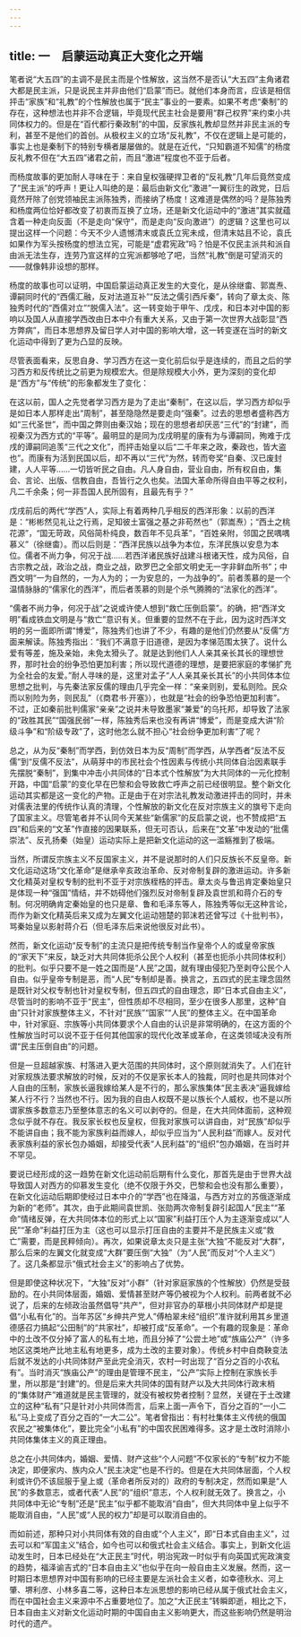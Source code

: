 ```yaml
---
---
---
```

title: 一　启蒙运动真正大变化之开端
---



笔者说“大五四”的主调不是民主而是个性解放，这当然不是否认“大五四”主角诸君大都是民主派，只是说民主并非由他们“启蒙”而已。就他们本身而言，应该是相信抨击“家族”和“礼教”的个性解放也属于“民主”事业的一要素。如果不考虑“秦制”的存在，这种想法也并非不合逻辑，毕竟现代民主社会是要用“群己权界”来约束小共同体权力的。但是在“百代都行秦政制”的中国，反家族礼教却显然并非民主派的专利，甚至不是他们的首创。从极权主义的立场“反礼教”，不仅在逻辑上是可能的，事实上也是秦制下的特别专横者屡屡做的。就是在近代，“只知霸道不知儒”的杨度反礼教不但在“大五四”诸君之前，而且“激进”程度也不亚于后者。

而杨度故事的更加耐人寻味在于：来自皇权强硬捍卫者的“反礼教”几年后竟然变成了“民主派”的呼声！更让人叫绝的是：最后由新文化“激进”一翼衍生的政党，日后竟然开除了创党领袖民主派陈独秀，而接纳了杨度！这难道是偶然的吗？是陈独秀和杨度两位恰好都改变了初衷而互换了立场，还是新文化运动中的“激进”其实就蕴含着一种走向反面（不是走向“保守”，而是走向“反向激进”）的逻辑？这里也可以提出这样一个问题：今天不少人遗憾清末或袁氏立宪未成，但清末姑且不论，袁氏如果作为军头按杨度的想法立宪，可能是“虚君宪政”吗？怕是不仅民主派共和派自由派无法生存，连劳乃宣这样的立宪派都够呛了吧，当然“礼教”倒是可望消灭的——就像韩非设想的那样。

杨度的故事也可以证明，中国启蒙运动真正发生的大变化，是从徐继畬、郭嵩焘、谭嗣同时代的“西儒汇融，反对法道互补”“反法之儒引西斥秦”，转向了章太炎、陈独秀时代的“西儒对立”“脱儒入法”。这一转变始于甲午、戊戌，和日本对中国的影响以及国人从直接学西改由日本中介有重大关系，又由于第一次世界大战彰显“西方弊病”，而日本思想界及留日学人对中国的影响大增，这一转变遂在当时的新文化运动中得到了更为凸显的反映。

尽管表面看来，反思自身、学习西方在这一变化前后似乎是连续的，而且之后的学习西方和反传统比之前更为规模宏大。但是除规模大小外，更为深刻的变化却是“西方”与“传统”的形象都发生了变化：

在这以前，国人之先觉者学习西方是为了走出“秦制”，在这以后，学习西方却似乎是如日本人那样走出“周制”，甚至隐隐然是要走向“强秦”。过去的思想者盛称西方如“三代圣世”，而中国之弊则由秦汉始；现在的思想者却厌恶“三代”的“封建”，而视秦汉为西方式的“平等”。最明显的是同为戊戌明星的康有为与谭嗣同，殉难于戊戌的谭嗣同追羡“三代之文化”，而抨击始皇以后“二千年来之政，秦政也，皆大盗也”。而康有为活到民国以后，却不再以“三代”为然，转而夸奖“自秦、汉已废封建，人人平等……一切皆听民之自由。凡人身自由，营业自由，所有权自由，集会、言论、出版、信教自由，吾皆行之久也矣。法国大革命所得自由平等之权利，凡二千余条；何一非吾国人民所固有，且最先有乎？”

戊戌前后的两代“学西”人，实际上有着两种几乎相反的西洋形象：以前的西洋是：“彬彬然见礼让之行焉，足知彼土富强之基之非苟然也”（郭嵩焘）；“西土之桃花源”，“国无苛政，风俗简朴纯良，数百年不见兵革”，“百姓亲附，邻国之民喁喁慕义”（徐继畬）。而以后则是：“西洋民族以战争为本位，东洋民族以安息为本位。儒者不尚力争，何况于战……若西洋诸民族好战建斗根诸天性，成为风俗，自古宗教之战，政治之战，商业之战，欧罗巴之全部文明史无一字非鲜血所书”；中西文明“一为自然的，一为人为的；一为安息的，一为战争的”。前者羡慕的是一个温情脉脉的“儒家化的西洋”，而后者羡慕的则是个杀气腾腾的“法家化的西洋”。

“儒者不尚力争，何况于战”之说或许使人想到“救亡压倒启蒙”。的确，把“西洋文明”看成铁血文明是与“救亡”意识有关。但重要的显然不在于此，因为这时西洋文明的另一面即所谓“博爱”，陈独秀们也讲了不少，有趣的是他们仍然要从“反儒”方面来解读。陈独秀指出：“我们不满意于旧道德，是因为孝悌范围太狭了。说什么爱有等差，施及亲始，未免太猾头了。就是达到他们人人亲其亲长其长的理想世界，那时社会的纷争恐怕更加利害；所以现代道德的理想，是要把家庭的孝悌扩充为全社会的友爱。”耐人寻味的是，这里对孟子“人人亲其亲长其长”的小共同体本位思想之批判，与先秦法家反儒的理由几乎完全一样：“亲亲则别，爱私则险。民众而以别险为务，则民乱”（《商君书·开塞》），也就是“社会的纷争恐怕更加利害”。不过，正如秦前批判儒家“亲亲”之说并未导致墨家“兼爱”的乌托邦，却导致了法家的“政胜其民”“国强民弱”一样，陈独秀后来也没有再讲“博爱”，而是变成大讲“阶级斗争”和“阶级专政”了，这时他怎么就不担心“社会纷争更加利害”了呢？

总之，从为反“秦制”而学西，到仿效日本为反“周制”而学西，从学西者“反法不反儒”到“反儒不反法”，从萌芽中的市民社会个性因素与传统小共同体自治因素联手先摆脱“秦制”，到集中冲击小共同体的“日本式个性解放”为大共同体的一元化控制开路，中国“启蒙”的变化早在巴黎和会导致救亡呼声之前已经很明显。整个新文化运动其实都是这一变化的产物。正是由于在对宗法礼教发动激进抨击的同时，并未对儒表法里的传统作认真的清理，个性解放的新文化在反对宗族主义的旗号下走向了国家主义。尽管笔者并不认同今天某些“新儒家”的反启蒙之说，也不赞成把“五四”和后来的“文革”作直接的因果联系，但无可否认，后来在“文革”中发动的“批儒崇法”、反孔扬秦（始皇）运动实际上是把新文化运动的这一滥觞推到了极端。

当然，所谓反宗族主义不反国家主义，并不是说那时的人们只反族长不反皇帝。新文化运动这场“文化革命”是继承辛亥政治革命、反对帝制复辟的激进运动。许多新文化精英对皇权专制的批判不亚于对宗族桎梏的抨击。章太炎与鲁迅肯定秦始皇只是体现一种“强国”情结，并不妨碍他们强烈反对帝制复辟及袁世凯和蒋介石的专制。何况明确肯定秦始皇的也只是章、鲁和毛泽东等人，陈独秀等似无这种言论，而作为新文化精英后来又成为左翼文化运动翘楚的郭沫若还曾写过《十批判书》，骂秦始皇以影射蒋介石（但毛泽东后来说他很反对此书）。

然而，新文化运动“反专制”的主流只是把传统专制当作皇帝个人的或皇帝家族的“家天下”来反，缺乏对大共同体扼杀公民个人权利（甚至也扼杀小共同体权利）的批判。似乎只要不是一姓之国而是“人民”之国，就有理由侵犯乃至剥夺公民个人自由。似乎皇帝专制是恶，而“人民”专制却是善。换言之，五四式的民主理念固然是既针对父权专制也针对皇权专制，但五四式的自由理念，即“日本式自由主义”，尽管当时的影响不亚于“民主”，但性质却不尽相同，至少在很多人那里，这种“自由”只针对家族整体主义，不针对“民族”“国家”“人民”的整体主义。在中国革命中，针对家庭、宗族等小共同体要求个人自由的认识是非常明确的，在这方面的个性解放当时可以说不亚于任何其他国家的现代化改革或革命，在这类领域决没有所谓“民主压倒自由”的问题。

但是一旦超越家族、村落进入更大范围的共同体时，这个原则就消失了。人们在针对家规族法要求解放的时候，反对的不仅是家长本人的独裁，同时也是共同体对个人自由的压制，家族长逼我嫁给某人是不行的，那么家族集体“民主表决”逼我嫁给某人行不行？当然也不行。因为我的自由人权既不是以族长个人威权，也不是以所谓家族多数意志乃至整体意志的名义可以剥夺的。但是，在大共同体面前，这种观念似乎就不存在。我反家长权也反皇权，但我对家族可以讲自由，对“民族”却似乎不能讲自由；我不能为家族利益而嫁人，却似乎应当为“人民利益”而嫁人。反对代表家族利益的家长包办婚姻，却接受代表“人民利益”的“组织”包办婚姻，在当时并不罕见。

要说已经形成的这一趋势在新文化运动前后期有什么变化，那首先是由于世界大战导致国人对西方的仰慕发生变化（绝不仅限于外交，巴黎和会也没有那么重要），在新文化运动后期即使经过日本中介的“学西”也在降温，与西方对立的苏俄逐渐成为新的“老师”。其次，由于此期间袁世凯、张勋两次帝制复辟引起国人“民主”“革命”情绪反弹，在大共同体本位的形式上以“国家”利益打压个人为主逐渐变成以“人民”“革命”利益打压为主（这也可以显示打压自由的主要并不是民族主义或“救亡”需要，而是民粹倾向）。再次，如果说章太炎只是主张“大独”不能反对“大群”，那么后来的左翼文化就变成“大群”要压倒“大独”（为“人民”而反对“个人主义”）了。这几条都显示“俄式社会主义”的影响占了优势。

但是即使这种状况下，“大独”反对“小群”（针对家庭家族的个性解放）仍然是受鼓励的。在小共同体层面，婚姻、爱情甚至财产等仍被视为个人权利。前两者就不必说了，后来的左倾政治虽然倡导“共产”，但对非官办的草根小共同体财产却是提倡“小私有化”的。当年苏区“乡绅共产党人”傅柏翠未经“组织”准许就利用其乡里道德感召力搞起“公田制”的“共家社”，却被打成“反革命”。一个有趣的现象是：革命中的土改不仅分掉了富人的私有土地，而且分掉了“公尝土地”或“族庙公产”（许多地区这类地产比地主私有地更多，成为土改的主要对象）。传统乡村中自商鞅变法后就不发达的小共同体财产至此完全消灭，农村一时出现了“百分之百的小农私有”。当时消灭“族庙公产”的理由是管理不民主，“公产”实际上控制在家族长手里，所以那是“封建”的。但是后来大共同体的国有财产以及大共同体行政末梢的“集体财产”难道就是民主管理的，就没有被权势者控制？显然，关键在于土改建立的这种“私有”只是针对小共同体而言，后来上面一声令下，百分之百的“一小二私”马上变成了百分之百的“一大二公”。笔者曾指出：有村社集体主义传统的俄国农民之“被集体化”，要比完全“小私有”的中国农民困难得多。这才是土改时消除小共同体集体主义的真正理由。

总之在小共同体内，婚姻、爱情、财产这些“个人问题”不仅家长的“专制”权力不能决定，即便家内、族内众人“民主决定”也是不行的。但是在大共同体层面，个人权利或许仍不该屈服于皇上或（革命者所反对的）政府的专制决定，然而如果是“人民”的多数意志，或者代表“人民”的“组织”意志，个人权利就无效了。换言之，小共同体中无论“专制”还是“民主”似乎都不能取消“自由”，但大共同体中皇上似乎不能取消自由，“人民”或“人民的权力”却是可以取消自由的。

而如前述，那种只对小共同体有效的自由或“个人主义”，即“日本式自由主义”，过去可以和“军国主义”结合，如今也可以和俄式社会主义结合。事实上，到新文化运动发生时，日本已经处在“大正民主”时代，明治宪政一时似乎有向英国式宪政演变的趋势，福泽谕吉式的“日本自由主义”也似乎在向一般自由主义发展。然而，这一时期日本思想界对中国有影响的已经主要是左派社会主义者，如幸德秋水、河上肇、堺利彦、小林多喜二等，这种日本左派思想的影响已经从属于俄式社会主义，而在中国社会主义来源中不占重要地位了。加之“大正民主”转瞬即逝，相比之下，日本自由主义对新文化运动时期的中国自由主义影响更大，而这些影响仍然是明治时代的遗产。